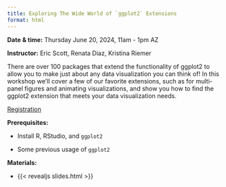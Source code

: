 ```yaml
---
title: Exploring The Wide World of `ggplot2` Extensions
format: html
---
```


**Date & time:** Thursday June 20, 2024, 11am - 1pm AZ

**Instructor:** Eric Scott, Renata Diaz, Kristina Riemer

There are over 100 packages that extend the functionality of ggplot2 to allow you to make just about any data visualization you can think of! In this workshop we'll cover a few of our favorite extensions, such as for multi-panel figures and animating visualizations, and show you how to find the ggplot2 extension that meets your data visualization needs.

[Registration](https://arizona.zoom.us/meeting/register/tZwsd-murTMsG9DosEldScve878o0FrwsC-5#/registration)

**Prerequisites:**

-   Install R, RStudio, and `ggplot2`

-   Some previous usage of `ggplot2`

**Materials:**

- {{< revealjs slides.html >}}